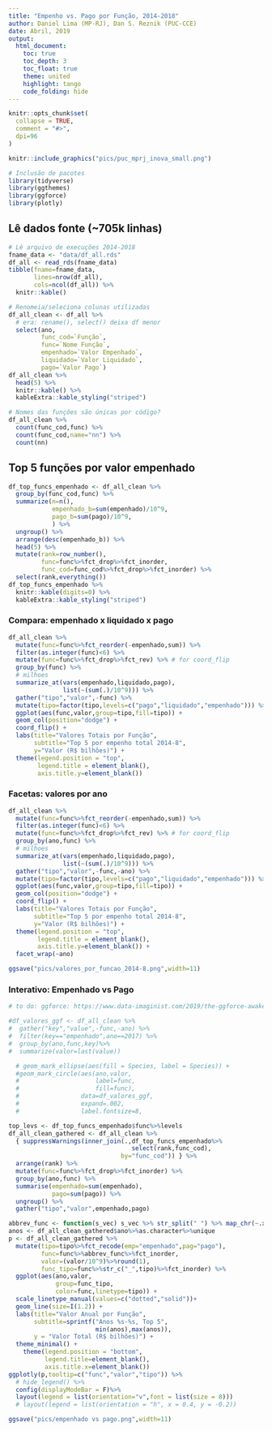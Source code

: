---
title: "Empenho vs. Pago por Função, 2014-2018"
author: Daniel Lima (MP-RJ), Dan S. Reznik (PUC-CCE)
date: Abril, 2019
output: 
  html_document:
    toc: true
    toc_depth: 3
    toc_float: true
    theme: united
    highlight: tango
    code_folding: hide
---

```{r,echo=F}
knitr::opts_chunk$set(
  collapse = TRUE,
  comment = "#>",
  dpi=96
)
```

```{r,out.width='33%'}
knitr::include_graphics("pics/puc_mprj_inova_small.png")
```

```{r setup,message=F}
# Inclusão de pacotes
library(tidyverse)
library(ggthemes)
library(ggforce)
library(plotly)
```

## Lê dados fonte (~705k linhas)

```{r,cache=T}
# Lê arquivo de execuções 2014-2018
fname_data <- "data/df_all.rds"
df_all <- read_rds(fname_data)
tibble(fname=fname_data,
       lines=nrow(df_all),
       cols=ncol(df_all)) %>%
  knitr::kable()
```

```{r,cache=T}
# Renomeia/seleciona colunas utilizadas
df_all_clean <- df_all %>%
  # era: rename(), select() deixa df menor
  select(ano,
         func_cod=`Função`,
         func=`Nome Função`,
         empenhado=`Valor Empenhado`,
         liquidado=`Valor Liquidado`,
         pago=`Valor Pago`)
df_all_clean %>%
  head(5) %>%
  knitr::kable() %>%
  kableExtra::kable_styling("striped")
```

```{r,cache=T}
# Nomes das funções são únicas por código?
df_all_clean %>%
  count(func_cod,func) %>%
  count(func_cod,name="nn") %>%
  count(nn)
```

## Top 5 funções por valor empenhado

```{r,cache=T}
df_top_funcs_empenhado <- df_all_clean %>%
  group_by(func_cod,func) %>%
  summarize(n=n(),
            empenhado_b=sum(empenhado)/10^9,
            pago_b=sum(pago)/10^9,
            ) %>%
  ungroup() %>%
  arrange(desc(empenhado_b)) %>%
  head(5) %>%
  mutate(rank=row_number(),
         func=func%>%fct_drop%>%fct_inorder,
         func_cod=func_cod%>%fct_drop%>%fct_inorder) %>%
  select(rank,everything())
df_top_funcs_empenhado %>%
  knitr::kable(digits=0) %>%
  kableExtra::kable_styling("striped")
```

### Compara: empenhado x liquidado x pago

```{r,cache=T,out.width='100%'}
df_all_clean %>%
  mutate(func=func%>%fct_reorder(-empenhado,sum)) %>%
  filter(as.integer(func)<6) %>%
  mutate(func=func%>%fct_drop%>%fct_rev) %>% # for coord_flip
  group_by(func) %>%
  # milhoes
  summarize_at(vars(empenhado,liquidado,pago),
               list(~(sum(.)/10^9))) %>%
  gather("tipo","valor",-func) %>%
  mutate(tipo=factor(tipo,levels=c("pago","liquidado","empenhado"))) %>%
  ggplot(aes(func,valor,group=tipo,fill=tipo)) +
  geom_col(position="dodge") +
  coord_flip() +
  labs(title="Valores Totais por Função",
       subtitle="Top 5 por empenho total 2014-8",
       y="Valor (R$ bilhões)") +
  theme(legend.position = "top",
        legend.title = element_blank(),
        axis.title.y=element_blank())
```

### Facetas: valores por ano

```{r,cache=T,out.width='100%'}
df_all_clean %>%
  mutate(func=func%>%fct_reorder(-empenhado,sum)) %>%
  filter(as.integer(func)<6) %>%
  mutate(func=func%>%fct_drop%>%fct_rev) %>% # for coord_flip
  group_by(ano,func) %>%
  # milhoes
  summarize_at(vars(empenhado,liquidado,pago),
               list(~(sum(.)/10^9))) %>%
  gather("tipo","valor",-func,-ano) %>%
  mutate(tipo=factor(tipo,levels=c("pago","liquidado","empenhado"))) %>%
  ggplot(aes(func,valor,group=tipo,fill=tipo)) +
  geom_col(position="dodge") +
  coord_flip() +
  labs(title="Valores Totais por Função",
       subtitle="Top 5 por empenho total 2014-8",
       y="Valor (R$ bilhões)") +
  theme(legend.position = "top",
        legend.title = element_blank(),
        axis.title.y=element_blank()) +
  facet_wrap(~ano)
```

```{r,eval=F,include=F}
ggsave("pics/valores_por_funcao_2014-8.png",width=11)
```

### Interativo: Empenhado vs Pago

```{r,cache=T,include=F}
# to do: ggforce: https://www.data-imaginist.com/2019/the-ggforce-awakens-again/

#df_valores_ggf <- df_all_clean %>%
#  gather("key","value",-func,-ano) %>%
#  filter(key=="empenhado",ano==2017) %>%
#  group_by(ano,func,key)%>%
#  summarize(valor=last(value))

  # geom_mark_ellipse(aes(fill = Species, label = Species)) +
  #geom_mark_circle(aes(ano,valor,
  #                     label=func,
  #                     fill=func),
  #                 data=df_valores_ggf,
  #                 expand=.002,
  #                 label.fontsize=8,
```

```{r,cache=T}
top_levs <- df_top_funcs_empenhado$func%>%levels
df_all_clean_gathered <- df_all_clean %>%
  { suppressWarnings(inner_join(.,df_top_funcs_empenhado%>%
                                  select(rank,func_cod),
                               by="func_cod")) } %>%
  arrange(rank) %>%
  mutate(func=func%>%fct_drop%>%fct_inorder) %>%
  group_by(ano,func) %>%
  summarise(empenhado=sum(empenhado),
            pago=sum(pago)) %>%
  ungroup() %>%
  gather("tipo","valor",empenhado,pago)
```

```{r,cache=T,message=F,out.width='100%'}
abbrev_func <- function(s_vec) s_vec %>% str_split(" ") %>% map_chr(~.x%>%str_sub(end=3)%>%str_c(collapse="."))
anos <- df_all_clean_gathered$ano%>%as.character%>%unique
p <- df_all_clean_gathered %>%
  mutate(tipo=tipo%>%fct_recode(emp="empenhado",pag="pago"),
         func=func%>%abbrev_func%>%fct_inorder,
         valor=(valor/10^9)%>%round(1),
         func_tipo=func%>%str_c("_",tipo)%>%fct_inorder) %>%
  ggplot(aes(ano,valor,
             group=func_tipo,
             color=func,linetype=tipo)) +
  scale_linetype_manual(values=c("dotted","solid"))+
  geom_line(size=I(1.2)) +
  labs(title="Valor Anual por Função",
       subtitle=sprintf("Anos %s-%s, Top 5",
                        min(anos),max(anos)),
       y = "Valor Total (R$ bilhões)") +
  theme_minimal() +
    theme(legend.position = "bottom",
          legend.title=element_blank(),
          axis.title.x=element_blank())
ggplotly(p,tooltip=c("func","valor","tipo")) %>%
  # hide_legend() %>%
  config(displayModeBar = F)%>%
  layout(legend = list(orientation="v",font = list(size = 8)))
  # layout(legend = list(orientation = "h", x = 0.4, y = -0.2))
```

```{r,eval=F,include=F}
ggsave("pics/empenhado vs pago.png",width=11)
```


